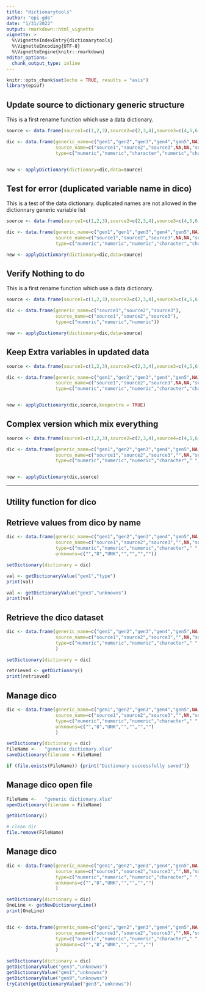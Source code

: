 ```yaml
---
title: "dictionarytools"
author: "epi-gde"
date: "1/31/2022"
output: rmarkdown::html_vignette
vignette: >
  %\VignetteIndexEntry{dictionarytools}
  %\VignetteEncoding{UTF-8}
  %\VignetteEngine{knitr::rmarkdown}
editor_options: 
  chunk_output_type: inline
---
```


```r
knitr::opts_chunk$set(echo = TRUE, results = "asis")
library(epiuf)

```

## Update source to dictionary generic structure

This is a first rename function which use a data dictionary.

```r

source <- data.frame(source1=c(1,2,3),source2=c(2,3,4),source3=c(4,5,6),source6=c(6,7,8))

dic <- data.frame(generic_name=c("gen1","gen2","gen3","gen4","gen5",NA),
                  source_name=c("source1","source2","source3",NA,NA,"source6"),
                  type=c("numeric","numeric","character","numeric","character",NA))


new <- applyDictionary(dictionary=dic,data=source)


```

## Test for error (duplicated variable name in dico)

This is a test of the data dictionary. duplicated names are not allowed in the dictionnary generic variable list

```r

source <- data.frame(source1=c(1,2,3),source2=c(2,3,4),source3=c(4,5,6),source6=c(6,7,8))

dic <- data.frame(generic_name=c("gen1","gen1","gen3","gen4","gen5",NA),
                  source_name=c("source1","source2","source3",NA,NA,"source6"),
                  type=c("numeric","numeric","numeric","character","character",NA))

new <- applyDictionary(dictionary=dic,data=source)


```

## Verify Nothing to do

This is a first rename function which use a data dictionary.

```r

source <- data.frame(source1=c(1,2,3),source2=c(2,3,4),source3=c(4,5,6))

dic <- data.frame(generic_name=c("source1","source2","source3"),
                  source_name=c("source1","source2","source3"),
                  type=c("numeric","numeric","numeric"))

new <- applyDictionary(dictionary=dic,data=source)


```

## Keep Extra variables in updated data

```r

source <- data.frame(source1=c(1,2,3),source2=c(2,3,4),source3=c(4,5,6),source4=c(5,6,7), source6=c(6,7,8))

dic <- data.frame(generic_name=c("gen1","gen2","gen3","gen4","gen5",NA),
                  source_name=c("source1","source2","source3",NA,NA,"source6"),
                  type=c("numeric","numeric","numeric","character","character",NA))


new <- applyDictionary(dic,source,keepextra = TRUE)


```

## Complex version which mix everything

```r

source <- data.frame(source1=c(1,2,3),source2=c(2,3,4),source4=c(4,5,6),source6=c(6,7,8))

dic <- data.frame(generic_name=c("gen1","gen2","gen3","gen4","gen5",NA,NA),
                  source_name=c("source1","source2","source3","",NA,"source6",NA),
                  type=c("numeric","numeric","numeric","character"," ","character",NA))


new <- applyDictionary(dic,source)

```

------------------------------------------------------------------------

## Utility function for dico

## Retrieve values from dico by name

```r

dic <- data.frame(generic_name=c("gen1","gen2","gen3","gen4","gen5",NA,NA),
                  source_name=c("source1","source2","source3","",NA,"source6",NA),
                  type=c("numeric","numeric","numeric","character"," ","character",NA),
                  unknowns=c("","8","UNK","","","",""))

setDictionary(dictionary = dic)

val <- getDictionaryValue("gen1","type")
print(val)

val <- getDictionaryValue("gen3","unknowns")
print(val)

```

## Retrieve the dico dataset

```r

dic <- data.frame(generic_name=c("gen1","gen2","gen3","gen4","gen5",NA,NA),
                  source_name=c("source1","source2","source3","",NA,"source6",NA),
                  type=c("numeric","numeric","numeric","character"," ","character",NA)
                  )

setDictionary(dictionary = dic)

retrieved <- getDictionary()
print(retrieved)

```

## Manage dico

```r

dic <- data.frame(generic_name=c("gen1","gen2","gen3","gen4","gen5",NA,NA),
                  source_name=c("source1","source2","source3","",NA,"source6",NA),
                  type=c("numeric","numeric","numeric","character"," ","character",NA),
                  unknowns=c("","8","UNK","","","","")
                  )

setDictionary(dictionary = dic)
FileName <-   "generic dictionary.xlsx" 
saveDictionary(filename = FileName)

if (file.exists(FileName)) {print("Dictionary successfully saved")}


```

## Manage dico open file

```r

FileName <-   "generic dictionary.xlsx" 
openDictionary(filename = FileName)

getDictionary()

# clean dir 
file.remove(FileName)

```

## Manage dico

```r

dic <- data.frame(generic_name=c("gen1","gen2","gen3","gen4","gen5",NA,NA),
                  source_name=c("source1","source2","source3","",NA,"source6",NA),
                  type=c("numeric","numeric","numeric","character"," ","character",NA),
                  unknowns=c("","8","UNK","","","","")
                  )

setDictionary(dictionary = dic)
OneLine <- getNewDictionaryLine()
print(OneLine)



```

```r

dic <- data.frame(generic_name=c("gen1","gen2","gen3","gen4","gen5",NA,NA),
                  source_name=c("source1","source2","source3","",NA,"source6",NA),
                  type=c("numeric","numeric","numeric","character"," ","character",NA),
                  unknowns=c("","8","UNK","","","","")
                  )

setDictionary(dictionary = dic)
getDictionaryValue("gen3","unknowns")
getDictionaryValue("gen1","unknowns")
getDictionaryValue("gen9","unknowns")
tryCatch(getDictionaryValue("gen3","unknows"))

```
